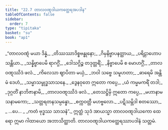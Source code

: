 ```yaml
---
title: "22.7 တာလဝဏ္ဋဒါယကတ္ထေရအပဒါန"
tableOfContents: false
sidebar:
  order: 7
type: "tipitaka"
basket: "su"
book: "ap1"
---
```



<DynamicBreadcrumb />

<Division number="31" book="ap1" e="ch" v="20" p="236">

<Paragraph number="2864" type="verses" book="ap1">
_“တာလဝဏ္ဋံ မယာ ဒိန္နံ,_  
_တိဿဿာဒိစ္စဗန္ဓုနော;_  
_ဂိမှနိဗ္ဗာပနတ္ထာယ,_  
_ပရိဠာဟောပသန္တိယာ._  

</Paragraph>

</Division>
<Division number="32" book="ap1" e="ch" v="20" p="236">

<Paragraph number="2865" type="verses" book="ap1">
_သန္နိဗ္ဗာပေမိ ရာဂဂ္ဂိံ,_  
_ဒေါသဂ္ဂိဉ္စ တဒုတ္တရိံ;_  
_နိဗ္ဗာပေမိ စ မောဟဂ္ဂိံ,_  
_တာလဝဏ္ဋဿိဒံ ဖလံ._  

</Paragraph>

</Division>
<Division number="33" book="ap1" e="ch" v="20" p="236">

<Paragraph number="2866" type="verses" book="ap1">
_ကိလေသာ ဈာပိတာ မယှံ,_  
_ဘဝါ သဗ္ဗေ သမူဟတာ;_  
_ဓာရေမိ အန္တိမံ ဒေဟံ,_  
_သမ္မာသမ္ဗုဒ္ဓသာသနေ._  

</Paragraph>

</Division>
<Division number="34" book="ap1" e="ch" v="20" p="236">

<Paragraph number="2867" type="verses" book="ap1">
_ဒွေနဝုတေ ဣတော ကပ္ပေ,_  
_ယံ ကမ္မမကရိံ တဒါ;_  
_ဒုဂ္ဂတိံ နာဘိဇာနာမိ,_  
_တာလဝဏ္ဋဿိဒံ ဖလံ._  

</Paragraph>

</Division>
<Division number="35" book="ap1" e="ch" v="20" p="236">

<Paragraph number="2868" type="verses" book="ap1">
_တေသဋ္ဌိမှိ ဣတော ကပ္ပေ,_  
_မဟာနာမသနာမကော;_  
_သတ္တရတနသမ္ပန္နော,_  
_စက္ကဝတ္တီ မဟဗ္ဗလော._  

</Paragraph>

</Division>
<Division number="36" book="ap1" e="ch" v="20" p="236">

<Paragraph number="2869" type="verses" book="ap1">
_ပဋိသမ္ဘိဒါ စတဿော,_  
_ …ပေ… _  
_ကတံ ဗုဒ္ဓဿ သာသနံ”._  

</Paragraph>

<Paragraph number="2870" book="ap1">
ဣတ္ထံ သုဒံ အာယသ္မာ တာလဝဏ္ဋဒါယကော ထေရော ဣမာ ဂါထာယော အဘာသိတ္ထာတိ.

</Paragraph>
</Division>

<Paragraph number="2871" type="center" book="ap1">
တာလဝဏ္ဋဒါယကတ္ထေရဿာပဒါနံ သတ္တမံ.
</Paragraph>